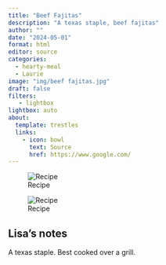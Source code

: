 ```yaml
---
title: "Beef Fajitas"
description: "A texas staple, beef fajitas"
author: ""
date: "2024-05-01"
format: html
editor: source
categories:
  - hearty-meal
  - Laurie
image: "img/beef fajitas.jpg"
draft: false
filters:
   - lightbox
lightbox: auto
about:
  template: trestles
  links:
    - icon: bowl
      text: Source
      href: https://www.google.com/
---
```


![Recipe](img/beef fajitas.jpg)

![Recipe](img/beef fajitas 2.jpg)


## Lisa's notes

A texas staple. Best cooked over a grill. 

